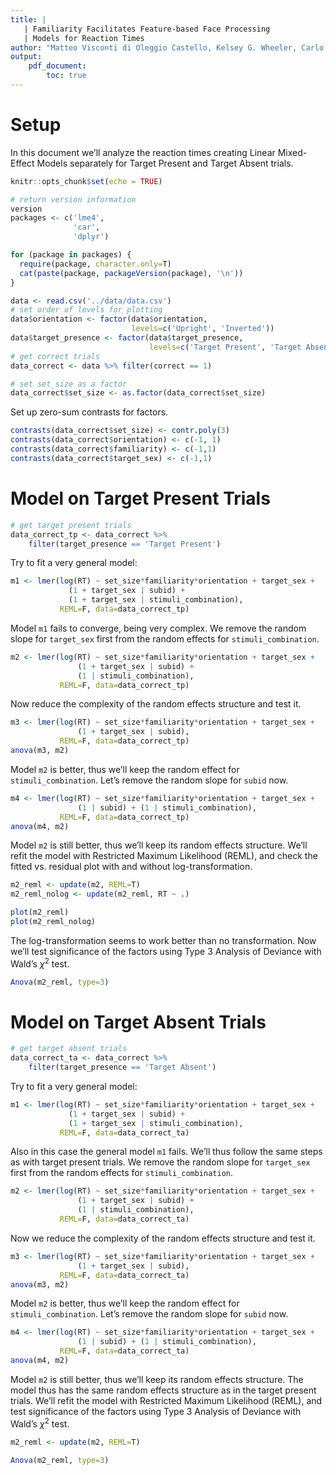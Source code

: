 ```yaml
---
title: |
   | Familiarity Facilitates Feature-based Face Processing
   | Models for Reaction Times
author: "Matteo Visconti di Oleggio Castello, Kelsey G. Wheeler, Carlo Cipolli, M. Ida Gobbini"
output: 
    pdf_document:
        toc: true
---
```


# Setup

In this document we'll analyze the reaction times creating Linear Mixed-Effect
Models separately for Target Present and Target Absent trials.

```r
knitr::opts_chunk$set(echo = TRUE)
```

```r
# return version information
version
packages <- c('lme4',
              'car',
              'dplyr')

for (package in packages) {
  require(package, character.only=T)
  cat(paste(package, packageVersion(package), '\n'))
}

data <- read.csv('../data/data.csv')
# set order of levels for plotting
data$orientation <- factor(data$orientation, 
                           levels=c('Upright', 'Inverted'))
data$target_presence <- factor(data$target_presence, 
                               levels=c('Target Present', 'Target Absent'))
# get correct trials
data_correct <- data %>% filter(correct == 1)

# set set_size as a factor
data_correct$set_size <- as.factor(data_correct$set_size)
```

Set up zero-sum contrasts for factors.

```r
contrasts(data_correct$set_size) <- contr.poly(3)
contrasts(data_correct$orientation) <- c(-1, 1)
contrasts(data_correct$familiarity) <- c(-1,1)
contrasts(data_correct$target_sex) <- c(-1,1)
```

# Model on Target Present Trials

```r
# get target present trials
data_correct_tp <- data_correct %>%
    filter(target_presence == 'Target Present')
```

Try to fit a very general model: 
```r
m1 <- lmer(log(RT) ~ set_size*familiarity*orientation + target_sex + 
             (1 + target_sex | subid) + 
             (1 + target_sex | stimuli_combination),
           REML=F, data=data_correct_tp)
```
Model `m1` fails to converge, being very complex. We remove the random slope
for `target_sex` first from the random effects for `stimuli_combination`.

```r
m2 <- lmer(log(RT) ~ set_size*familiarity*orientation + target_sex + 
               (1 + target_sex | subid) + 
               (1 | stimuli_combination),
           REML=F, data=data_correct_tp)
```

Now reduce the complexity of the random effects structure and test it.
```r
m3 <- lmer(log(RT) ~ set_size*familiarity*orientation + target_sex + 
               (1 + target_sex | subid),
           REML=F, data=data_correct_tp)
anova(m3, m2)
```

Model `m2` is better, thus we'll keep the random effect for 
`stimuli_combination`. Let's remove the random slope for `subid` now.

```r
m4 <- lmer(log(RT) ~ set_size*familiarity*orientation + target_sex + 
               (1 | subid) + (1 | stimuli_combination),
           REML=F, data=data_correct_tp)
anova(m4, m2)
```

Model `m2` is still better, thus we'll keep its random effects structure.
We'll refit the model with Restricted Maximum Likelihood (REML), and check the
fitted vs. residual plot with and without log-transformation.

```r
m2_reml <- update(m2, REML=T)
m2_reml_nolog <- update(m2_reml, RT ~ .)

plot(m2_reml)
plot(m2_reml_nolog)
```

The log-transformation seems to work better than no transformation. Now we'll 
test significance of the factors using Type 3 Analysis of Deviance 
with Wald's $\chi^2$ test.
```r
Anova(m2_reml, type=3)
```

# Model on Target Absent Trials
```r
# get target absent trials
data_correct_ta <- data_correct %>%
    filter(target_presence == 'Target Absent')
```

Try to fit a very general model: 
```r
m1 <- lmer(log(RT) ~ set_size*familiarity*orientation + target_sex + 
             (1 + target_sex | subid) + 
             (1 + target_sex | stimuli_combination),
           REML=F, data=data_correct_ta)
```

Also in this case the general model `m1` fails. We'll thus follow the same 
steps as with target present trials. We remove the random slope
for `target_sex` first from the random effects for `stimuli_combination`.

```r
m2 <- lmer(log(RT) ~ set_size*familiarity*orientation + target_sex + 
               (1 + target_sex | subid) + 
               (1 | stimuli_combination),
           REML=F, data=data_correct_ta)
```

Now we reduce the complexity of the random effects structure and test it.
```r
m3 <- lmer(log(RT) ~ set_size*familiarity*orientation + target_sex + 
               (1 + target_sex | subid),
           REML=F, data=data_correct_ta)
anova(m3, m2)
```

Model `m2` is better, thus we'll keep the random effect for 
`stimuli_combination`. Let's remove the random slope for `subid` now.

```r
m4 <- lmer(log(RT) ~ set_size*familiarity*orientation + target_sex + 
               (1 | subid) + (1 | stimuli_combination),
           REML=F, data=data_correct_ta)
anova(m4, m2)
```

Model `m2` is still better, thus we'll keep its random effects structure. The
model thus has the same random effects structure as in the target present 
trials. We'll refit the model with Restricted Maximum Likelihood (REML), 
and test significance of the factors using Type 3 Analysis of Deviance 
with Wald's $\chi^2$ test.

```r
m2_reml <- update(m2, REML=T)

Anova(m2_reml, type=3)
```
